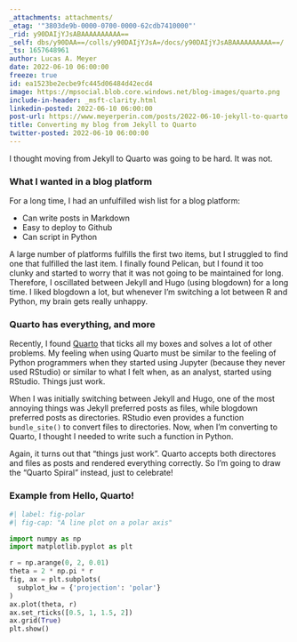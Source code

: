 ```yaml
---
_attachments: attachments/
_etag: '"3803de9b-0000-0700-0000-62cdb7410000"'
_rid: y90DAIjYJsABAAAAAAAAAA==
_self: dbs/y90DAA==/colls/y90DAIjYJsA=/docs/y90DAIjYJsABAAAAAAAAAA==/
_ts: 1657648961
author: Lucas A. Meyer
date: 2022-06-10 06:00:00
freeze: true
id: ea1523be2ecbe9fc445d06484d42ecd4
image: https://mpsocial.blob.core.windows.net/blog-images/quarto.png
include-in-header: _msft-clarity.html
linkedin-posted: 2022-06-10 06:00:00
post-url: https://www.meyerperin.com/posts/2022-06-10-jekyll-to-quarto.html
title: Converting my blog from Jekyll to Quarto
twitter-posted: 2022-06-10 06:00:00
---
```


I thought moving from Jekyll to Quarto was going to be hard. It was not.

### What I wanted in a blog platform
For a long time, I had an unfulfilled wish list for a blog platform:

- Can write posts in Markdown
- Easy to deploy to Github
- Can script in Python


A large number of platforms fulfills the first two items, but I struggled to find one that fulfilled the last item. I finally found Pelican, but I found it too clunky and started to worry that it was not going to be maintained for long. Therefore, I oscillated between Jekyll and Hugo (using blogdown) for a long time. I liked blogdown a lot, but whenever I'm switching a lot between R and Python, my brain gets really unhappy.

### Quarto has everything, and more 

Recently, I found [Quarto](https://quarto.org) that ticks all my boxes and solves a lot of other problems. My feeling when using Quarto must be similar to the feeling of Python programmers when they started using Jupyter (because they never used RStudio) or similar to what I felt when, as an analyst, started using RStudio. Things just work.

When I was initially switching between Jekyll and Hugo, one of the most annoying things was Jekyll preferred posts as files, while blogdown preferred posts as directories. RStudio even provides a function `bundle_site()` to convert files to directories. Now, when I'm converting to Quarto, I thought I needed to write such a function in Python.

Again, it turns out that "things just work". Quarto accepts both directores and files as posts and rendered everything correctly. So I'm going to draw the "Quarto Spiral" instead, just to celebrate!

### Example from Hello, Quarto!

```python
#| label: fig-polar
#| fig-cap: "A line plot on a polar axis"

import numpy as np
import matplotlib.pyplot as plt

r = np.arange(0, 2, 0.01)
theta = 2 * np.pi * r
fig, ax = plt.subplots(
  subplot_kw = {'projection': 'polar'} 
)
ax.plot(theta, r)
ax.set_rticks([0.5, 1, 1.5, 2])
ax.grid(True)
plt.show()
```
